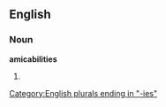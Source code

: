 ==English==

===Noun===
'''amicabilities'''

# {{plural of|[[amicability]]}}

[[Category:English plurals ending in "-ies"]]